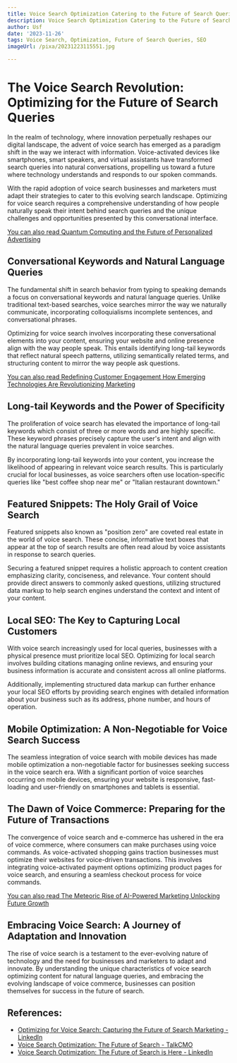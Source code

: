 ```yaml
---
title: Voice Search Optimization Catering to the Future of Search Queries
description: Voice Search Optimization Catering to the Future of Search Queries
author: Usf
date: '2023-11-26'
tags: Voice Search, Optimization, Future of Search Queries, SEO
imageUrl: /pixa/20231223115551.jpg

---
```

# The Voice Search Revolution: Optimizing for the Future of Search Queries

In the realm  of technology, where innovation perpetually reshapes our digital landscape, the advent of voice search has emerged as  a paradigm shift  in the way  we interact with information. Voice-activated  devices like smartphones, smart speakers, and virtual assistants have transformed search queries  into natural conversations, propelling us toward  a future where technology understands and responds to  our spoken commands.

With the rapid adoption of voice search businesses and marketers must adapt their strategies to cater to  this evolving search landscape. Optimizing  for  voice search requires a comprehensive understanding of how  people naturally speak  their intent behind search queries and the  unique challenges and opportunities presented by this conversational interface.

[You can also read Quantum  Computing and the Future of Personalized  Advertising](Quantum%20Computing%20and%20the%20Future%20of%20Personalized%20Advertising)


## Conversational  Keywords and Natural Language Queries

The fundamental shift in search behavior from typing to speaking demands a focus on conversational keywords  and natural language queries. Unlike traditional text-based searches, voice searches mirror the way  we naturally communicate, incorporating colloquialisms incomplete sentences, and conversational phrases.

Optimizing for voice search  involves  incorporating these conversational elements into your content,  ensuring your website and online presence align with the way people speak.  This  entails identifying  long-tail keywords that reflect  natural speech patterns, utilizing semantically related terms, and  structuring content to mirror the way people ask questions.

[You can also read Redefining Customer Engagement How Emerging Technologies Are Revolutionizing Marketing](Redefining%20Customer%20Engagement%20How%20Emerging%20Technologies%20Are%20Revolutionizing%20Marketing)


## Long-tail Keywords and the Power  of Specificity

The proliferation of  voice search has elevated the importance of long-tail keywords which consist of three or  more words and  are highly specific. These keyword phrases precisely capture the user's intent and align with the natural language queries  prevalent in  voice searches.

By incorporating long-tail keywords into your content, you increase  the likelihood of appearing in relevant voice search results. This is particularly crucial for local  businesses, as voice searchers often use location-specific queries like "best coffee shop near me" or "Italian restaurant downtown."

##  Featured Snippets: The Holy Grail of Voice  Search

Featured snippets also known as "position zero" are  coveted  real estate in the world of voice search. These concise, informative text boxes that appear at the top  of search results are often read aloud by voice  assistants in response to  search queries.

Securing a featured snippet requires a holistic  approach to content creation emphasizing clarity, conciseness, and relevance. Your content should provide direct answers to commonly asked questions, utilizing structured data markup to help  search engines understand the context and intent of your content.

## Local SEO: The Key to Capturing Local Customers

With voice search increasingly used for  local queries, businesses with a physical presence must prioritize local SEO. Optimizing for local search involves building citations managing online reviews, and ensuring your  business information is accurate and consistent across all online  platforms.

Additionally, implementing structured data markup can further  enhance your local SEO efforts by providing search  engines with detailed information about your business such as its address, phone number,  and hours of operation.

## Mobile Optimization: A Non-Negotiable  for Voice Search Success

The seamless integration of  voice search with  mobile devices has  made mobile optimization a  non-negotiable  factor for businesses seeking success in the voice search era. With a significant portion of voice searches occurring on mobile devices, ensuring your website is responsive, fast-loading and user-friendly on smartphones and tablets is essential.

## The Dawn of Voice Commerce: Preparing for the Future of Transactions

The  convergence of voice search and e-commerce has ushered in the era of voice commerce, where consumers can make purchases using voice commands. As voice-activated shopping gains traction businesses must optimize their websites for voice-driven transactions. This involves integrating voice-activated payment options  optimizing product pages for voice search, and  ensuring a  seamless checkout process for voice commands.

[You can  also read  The Meteoric Rise of AI-Powered Marketing  Unlocking Future Growth](The%20Meteoric%20Rise%20of%20AI-Powered%20Marketing%20Unlocking%20Future%20Growth)


## Embracing Voice Search: A Journey of Adaptation and Innovation

The rise of voice search is a testament to the ever-evolving nature of technology and the need for businesses and marketers to adapt and innovate. By  understanding the unique characteristics of voice search  optimizing content for natural language  queries, and embracing the evolving landscape of voice commerce, businesses can  position themselves for success in  the  future of search.

## References:
- [Optimizing for Voice Search: Capturing the Future of Search Marketing - LinkedIn](https://www.linkedin.com/pulse/optimizing-voice-search-capturing-future-marketing)
- [Voice Search Optimization: The Future of Search - TalkCMO](https://talkcmo.com/featured/voice-search-optimization/)
- [Voice Search Optimization: The Future of Search is Here - LinkedIn](https://www.linkedin.com/pulse/voice-search-optimization-future-here-mohamed-badi)
